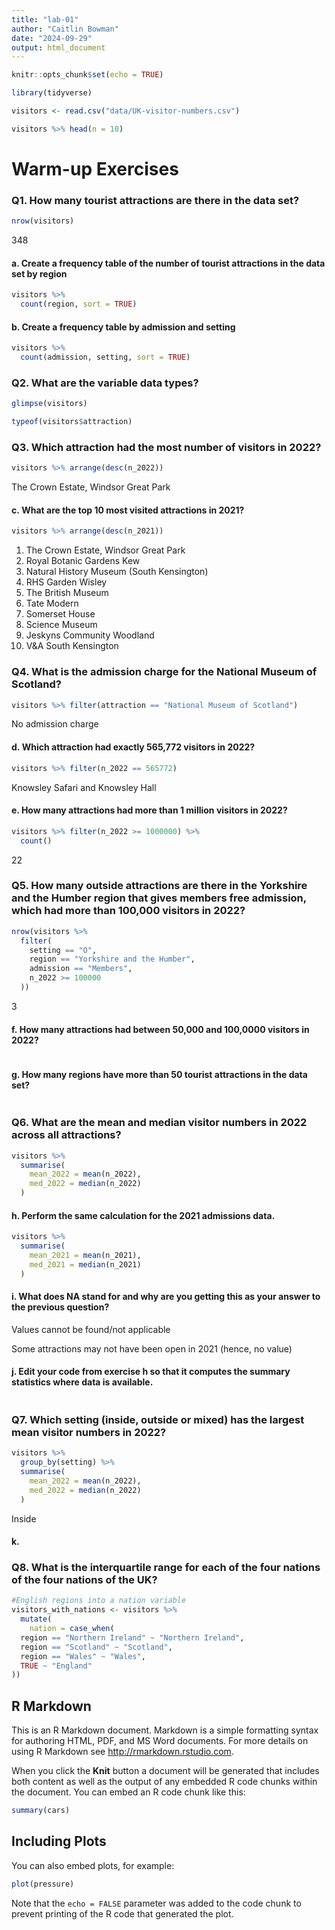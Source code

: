 ```yaml
---
title: "lab-01"
author: "Caitlin Bowman"
date: "2024-09-29"
output: html_document
---
```


```r
knitr::opts_chunk$set(echo = TRUE)
```

```r
library(tidyverse)
```

```r
visitors <- read.csv("data/UK-visitor-numbers.csv")
```

```r
visitors %>% head(n = 10)
```

# Warm-up Exercises
### Q1. How many tourist attractions are there in the data set?

```r
nrow(visitors)
```

348

#### a. Create a frequency table of the number of tourist attractions in the data set by region

```r
visitors %>%
  count(region, sort = TRUE)
```

#### b. Create a frequency table by admission and setting

```r
visitors %>%
  count(admission, setting, sort = TRUE)
```

### Q2. What are the variable data types?

```r
glimpse(visitors)
```

```r
typeof(visitors$attraction)
```

### Q3. Which attraction had the most number of visitors in 2022?

```r
visitors %>% arrange(desc(n_2022))
```

The Crown Estate, Windsor Great Park

#### c. What are the top 10 most visited attractions in 2021?

```r
visitors %>% arrange(desc(n_2021))
```

1. The Crown Estate, Windsor Great Park
2. Royal Botanic Gardens Kew
3. Natural History Museum (South Kensington)
4. RHS Garden Wisley
5. The British Museum
6. Tate Modern
7. Somerset House
8. Science Museum
9. Jeskyns Community Woodland
10. V&A South Kensington

### Q4. What is the admission charge for the National Museum of Scotland?

```r
visitors %>% filter(attraction == "National Museum of Scotland")
```

No admission charge

#### d. Which attraction had exactly 565,772 visitors in 2022?

```r
visitors %>% filter(n_2022 == 565772)
```

Knowsley Safari and Knowsley Hall

#### e. How many attractions had more than 1 million visitors in 2022?

```r
visitors %>% filter(n_2022 >= 1000000) %>%
  count()
```

22

### Q5. How many outside attractions are there in the Yorkshire and the Humber region that gives members free admission, which had more than 100,000 visitors in 2022?

```r
nrow(visitors %>%
  filter(
    setting == "O",
    region == "Yorkshire and the Humber",
    admission == "Members",
    n_2022 >= 100000
  ))
```

3

#### f. How many attractions had between 50,000 and 100,0000 visitors in 2022?

```r

```

#### g. How many regions have more than 50 tourist attractions in the data set?

```r

```

### Q6. What are the mean and median visitor numbers in 2022 across all attractions?

```r
visitors %>%
  summarise(
    mean_2022 = mean(n_2022),
    med_2022 = median(n_2022)
  )
```

#### h. Perform the same calculation for the 2021 admissions data.

```r
visitors %>%
  summarise(
    mean_2021 = mean(n_2021),
    med_2021 = median(n_2021)
  )
```

#### i. What does NA stand for and why are you getting this as your answer to the previous question?

Values cannot be found/not applicable

Some attractions may not have been open in 2021 (hence, no value)

#### j. Edit your code from exercise h so that it computes the summary statistics where data is available.

```r

```

### Q7. Which setting (inside, outside or mixed) has the largest mean visitor numbers in 2022?

```r
visitors %>%
  group_by(setting) %>%
  summarise(
    mean_2022 = mean(n_2022),
    med_2022 = median(n_2022)
  )
```

Inside

#### k.

### Q8. What is the interquartile range for each of the four nations of the four nations of the UK?

```r
#English regions into a nation variable
visitors_with_nations <- visitors %>%
  mutate(
    nation = case_when(
  region == "Northern Ireland" ~ "Northern Ireland",
  region == "Scotland" ~ "Scotland",
  region == "Wales" ~ "Wales",
  TRUE ~ "England"
))
```


## R Markdown

This is an R Markdown document. Markdown is a simple formatting syntax for authoring HTML, PDF, and MS Word documents. For more details on using R Markdown see <http://rmarkdown.rstudio.com>.

When you click the **Knit** button a document will be generated that includes both content as well as the output of any embedded R code chunks within the document. You can embed an R code chunk like this:

```r
summary(cars)
```

## Including Plots

You can also embed plots, for example:

```r
plot(pressure)
```

Note that the `echo = FALSE` parameter was added to the code chunk to prevent printing of the R code that generated the plot.
